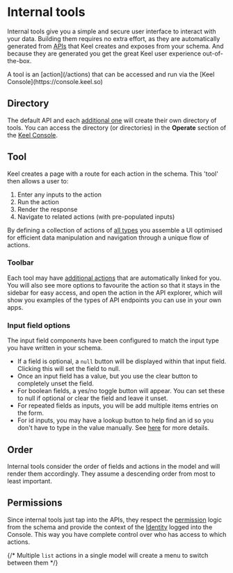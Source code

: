 
# Internal tools

Internal tools give you a simple and secure user interface to interact with your data. Building them requires no extra effort, as they are automatically generated from [APIs](/apis) that Keel creates and exposes from your schema. And because they are generated you get the great Keel user experience out-of-the-box.

<Callout type="info" emoji="⚒️">
  A tool is an [action](/actions) that can be accessed and run via the [Keel Console](https://console.keel.so)
</Callout>

## Directory

The default API and each [additional one](/tutorial#apis) will create their own directory of tools. You can access the directory (or directories) in the **Operate** section of the [Keel Console](https://console.keel.so).

## Tool
Keel creates a page with a route for each action in the schema. This 'tool' then allows a user to:
1. Enter any inputs to the action
2. Run the action
3. Render the response
4. Navigate to related actions (with pre-populated inputs)

By defining a collection of actions of [all types](/actions#action-types) you assemble a UI optimised for efficient data manipulation and navigation through a unique flow of actions.

### Toolbar
Each tool may have [additional actions](/internal-tools/linked-actions) that are automatically linked for you. You will also see more options to favourite the action so that it stays in the sidebar for easy access, and open the action in the API explorer, which will show you examples of the types of API endpoints you can use in your own apps.

### Input field options
The input field components have been configured to match the input type you have written in your schema. 
- If a field is optional, a `null` button will be displayed within that input field. Clicking this will set the field to null.
- Once an input field has a value, but you use the clear button to completely unset the field.
- For boolean fields, a yes/no toggle button will appear. You can set these to null if optional or clear the field and leave it unset.
- For repeated fields as inputs, you will be add multiple items entries on the form.
- For id inputs, you may have a lookup button to help find an id so you don't have to type in the value manually. See [here](/internal-tools/lookups) for more details.

## Order
Internal tools consider the order of fields and actions in the model and will render them accordingly. They assume a descending order from most to least important.

## Permissions
Since internal tools just tap into the APIs, they respect the [permission](/permissions) logic from the schema and provide the context of the [Identity](/identity) logged into the Console. This way you have complete control over who has access to which actions.


{/* <Callout type="info" emoji="ℹ️">
  Multiple `list` actions in a single model will create a menu to switch between them
</Callout> */}